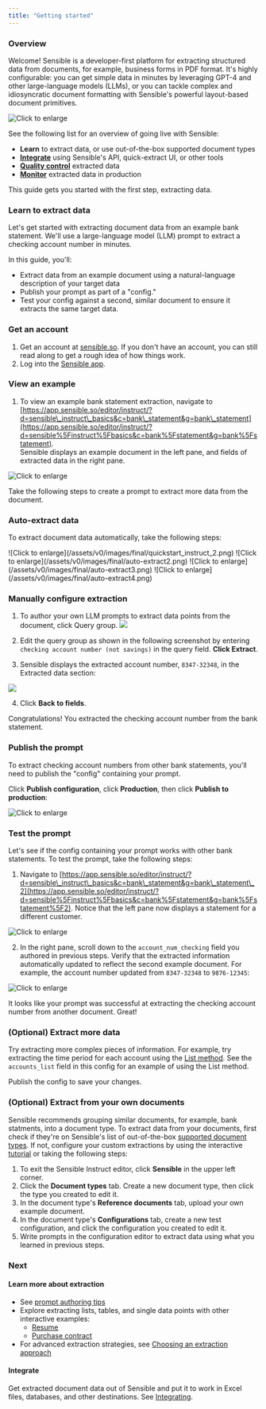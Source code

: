 ```yaml
---
title: "Getting started"
---
```


### Overview

Welcome! Sensible is a developer-first platform for extracting structured data from documents, for example, business forms in PDF format. It's highly configurable: you can get simple data in minutes by leveraging GPT-4 and other large-language models (LLMs), or you can tackle complex and idiosyncratic document formatting with Sensible's powerful layout-based document primitives.

![Click to enlarge](/assets/v0/images/final/platform.png)

See the following list for an overview of going live with Sensible:

* **Learn** to extract data, or use out-of-the-box supported document types
* [**Integrate**](/welcome/integrate) using Sensible's API, quick-extract UI, or other tools
* [**Quality control**](/best-practices/validate-extractions) extracted data
* [**Monitor**](/best-practices/metrics) extracted data in production

This guide gets you started with the first step, extracting data.

### Learn to extract data

Let's get started with extracting document data from an example bank statement. We'll use a large-language model (LLM) prompt to extract a checking account number in minutes.

 In this guide, you'll:

* Extract data from an example document using a natural-language description of your target data
* Publish your prompt as part of a "config."
* Test your config against a second, similar document to ensure it extracts the same target data.

### Get an account

1. Get an account at [sensible.so](https://app.sensible.so/register). If you don't have an account, you can still read along to get a rough idea of how things work.
2. Log into the [Sensible app](https://app.sensible.so/signin/).

### View an example

1. To view an example bank statement extraction, navigate to [https://app.sensible.so/editor/instruct/?d=sensible\_instruct\_basics&c=bank\_statement&g=bank\_statement](https://app.sensible.so/editor/instruct/?d=sensible%5Finstruct%5Fbasics&c=bank%5Fstatement&g=bank%5Fstatement).  
Sensible displays an example document in the left pane, and fields of extracted data in the right pane.

![Click to enlarge](/assets/v0/images/final/auto-extract1.png)

Take the following steps to create a prompt to extract more data from the document.

### Auto-extract data
To extract document data automatically, take the following steps:

<Steps>
  <Step title="Click Query group:">
   ![Click to enlarge](/assets/v0/images/final/quickstart_instruct_2.png)
  </Step>
  <Step title="Edit the query group as shown in the following screenshot by entering checking account number (not savings) in the query field. Click Extract.">
![Click to enlarge](/assets/v0/images/final/auto-extract2.png)


  </Step>
  <Step title="Sensible displays the extracted account number, 8347-32348, in the Extracted data section:">
![Click to enlarge](/assets/v0/images/final/auto-extract3.png)

  </Step>

  <Step title="Click Back to fields.">
  ![Click to enlarge](/assets/v0/images/final/auto-extract4.png)

  </Step>
</Steps>


### Manually configure extraction
1. To author your own LLM prompts to extract data points from the document, click Query group.
![](/assets/v0/images/final/manually-configure1.png)

2. Edit the query group as shown in the following screenshot by entering `checking account number (not savings)` in the query field. **Click Extract**.

3. Sensible displays the extracted account number, `8347-32348`, in the Extracted data section:

![](/assets/v0/images/final/manually-configure2.png)

4. Click **Back to fields**.

<Check>Congratulations! You extracted the checking account number from the bank statement.</Check>

### Publish the prompt

To extract checking account numbers from other bank statements, you'll need to publish the "config" containing your prompt.

 Click **Publish configuration**, click **Production**, then click **Publish to production**:

![Click to enlarge](/assets/v0/images/final/quickstart_instruct_10.png)

### Test the prompt

Let's see if the config containing your prompt works with other bank statements. To test the prompt, take the following steps:

1. Navigate to [https://app.sensible.so/editor/instruct/?d=sensible\_instruct\_basics&c=bank\_statement&g=bank\_statement\_2](https://app.sensible.so/editor/instruct/?d=sensible%5Finstruct%5Fbasics&c=bank%5Fstatement&g=bank%5Fstatement%5F2). Notice that the left pane now displays a statement for a different customer.

![Click to enlarge](/assets/v0/images/final/quickstart_instruct_8.png)

2. In the right pane, scroll down to the `account_num_checking` field you authored in previous steps. Verify that the extracted information automatically updated to reflect the second example document. For example, the account number updated from `8347-32348` to `9876-12345`:

![Click to enlarge](/assets/v0/images/final/quickstart_instruct_9.png)

It looks like your prompt was successful at extracting the checking account number from another document. Great! 

### (Optional) Extract more data

Try extracting more complex pieces of information. For example, try extracting the time period for each account using the [List method](llm-based-extractions/prompt-tips/list-tips). See the `accounts_list` field in this config for an example of using the List method.

Publish the config to save your changes.


### (Optional) Extract from your own documents

Sensible recommends grouping similar documents, for example, bank statments, into a document type. To extract data from your documents, first check if they're on Sensible's list of out-of-the-box [supported document types](/layout-based-extractions/library-quickstart). If not, configure your custom extractions by using the interactive [tutorial](https://app.sensible.so/tutorial/) or taking the following steps:

1. To exit the Sensible Instruct editor, click **Sensible** in the upper left corner.
2. Click the **Document types** tab. Create a new document type, then click the type you created to edit it.
3. In the document type's **Reference documents** tab, upload your own example document.
4. In the document type's **Configurations** tab, create a new test configuration, and click the configuration you created to edit it.
5. Write prompts in the configuration editor to extract data using what you learned in previous steps.

### Next

#### Learn more about extraction

* See [prompt authoring tips](/llm-based-extractions/prompt-tips/index-prompt-tips)
* Explore extracting lists, tables, and single data points with other interactive examples:  
   * [Resume](https://app.sensible.so/editor/instruct/?d=sensible%5Finstruct%5Fbasics&c=resume&g=resume&v=)  
   * [Purchase contract](https://app.sensible.so/editor/instruct/?d=sensible%5Finstruct%5Fbasics&c=contract&g=contract&v=)
* For advanced extraction strategies, see [Choosing an extraction approach](/welcome/author)

#### Integrate

Get extracted document data out of Sensible and put it to work in Excel files, databases, and other destinations. See [Integrating](/welcome/integrate).